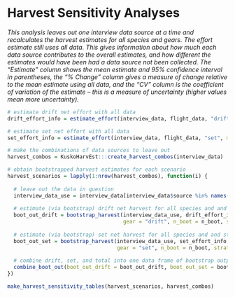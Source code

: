 
# Harvest Sensitivity Analyses {-}

::: {.small data-latex=""}
_This analysis leaves out one interview data source at a time and recalculates the harvest estimates for all species and gears. The effort estimate still uses all data. This gives information about how much each data source contributes to the overall estimates, and how different the estimates would have been had a data source not been collected. The "Estimate" column shows the mean estimate and 95% confidence interval in parentheses, the "% Change" column gives a measure of change relative to the mean estimate using all data, and the "CV" column is the coefficient of variation of the estimate -- this is a measure of uncertainty (higher values mean more uncertainty)._
:::

```r
# estimate drift net effort with all data
drift_effort_info = estimate_effort(interview_data, flight_data, "drift", method = "dbl_exp")

# estimate set net effort with all data
set_effort_info = estimate_effort(interview_data, flight_data, "set", method = "max_per_stratum")

# make the combinations of data sources to leave out
harvest_combos = KuskoHarvEst:::create_harvest_combos(interview_data)

# obtain bootstrapped harvest estimates for each scenario
harvest_scenarios = lapply(1:nrow(harvest_combos), function(i) {
  
  # leave out the data in question
  interview_data_use = interview_data[interview_data$source %in% names(harvest_combos)[which(unlist(harvest_combos[i,]))],]
  
  # estimate (via bootstrap) drift net harvest for all species and and strata
  boot_out_drift = bootstrap_harvest(interview_data_use, drift_effort_info,
                                     gear = "drift", n_boot = n_boot, stratify_interviews = TRUE)
  
  # estimate (via bootstrap) set net harvest for all species and and strata
  boot_out_set = bootstrap_harvest(interview_data_use, set_effort_info,
                                   gear = "set", n_boot = n_boot, stratify_interviews = FALSE)
  
  # combine drift, set, and total into one data frame of bootstrap output
  combine_boot_out(boot_out_drift = boot_out_drift, boot_out_set = boot_out_set)
})

make_harvest_sensitivity_tables(harvest_scenarios, harvest_combos)
```
